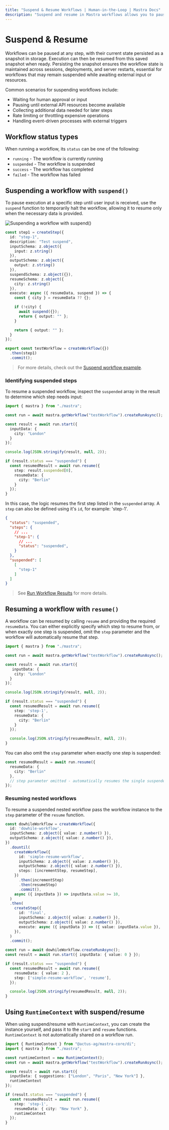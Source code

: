 ```yaml
---
title: "Suspend & Resume Workflows | Human-in-the-Loop | Mastra Docs"
description: "Suspend and resume in Mastra workflows allows you to pause execution while waiting for external input or resources."
---
```


# Suspend & Resume

Workflows can be paused at any step, with their current state persisted as a snapshot in storage. Execution can then be resumed from this saved snapshot when ready. Persisting the snapshot ensures the workflow state is maintained across sessions, deployments, and server restarts, essential for workflows that may remain suspended while awaiting external input or resources.

Common scenarios for suspending workflows include:

- Waiting for human approval or input
- Pausing until external API resources become available
- Collecting additional data needed for later steps
- Rate limiting or throttling expensive operations
- Handling event-driven processes with external triggers

## Workflow status types

When running a workflow, its `status` can be one of the following:

- `running` - The workflow is currently running
- `suspended` - The workflow is suspended
- `success` - The workflow has completed
- `failed` - The workflow has failed

## Suspending a workflow with `suspend()`

To pause execution at a specific step until user input is received, use the `⁠suspend` function to temporarily halt the workflow, allowing it to resume only when the necessary data is provided.

![Suspending a workflow with suspend()](/image/workflows/workflows-suspend-resume-suspend.jpg)

```typescript {18} filename="src/mastra/workflows/test-workflow.ts" showLineNumbers copy
const step1 = createStep({
  id: "step-1",
  description: "Test suspend",
  inputSchema: z.object({
    input: z.string()
  }),
  outputSchema: z.object({
    output: z.string()
  }),
  suspendSchema: z.object({}),
  resumeSchema: z.object({
    city: z.string()
  }),
  execute: async ({ resumeData, suspend }) => {
    const { city } = resumeData ?? {};

    if (!city) {
      await suspend({});
      return { output: "" };
    }

    return { output: "" };
  }
});

export const testWorkflow = createWorkflow({})
  .then(step1)
  .commit();
```

> For more details, check out the [Suspend workflow example](/examples/workflows/human-in-the-loop#suspend-workflow).

### Identifying suspended steps

To resume a suspended workflow, inspect the `suspended` array in the result to determine which step needs input:

```typescript {15} filename="src/mastra/workflows/test-workflow.ts" showLineNumbers copy
import { mastra } from "./mastra";

const run = await mastra.getWorkflow("testWorkflow").createRunAsync();

const result = await run.start({
  inputData: {
    city: "London"
  }
});

console.log(JSON.stringify(result, null, 2));

if (result.status === "suspended") {
  const resumedResult = await run.resume({
    step: result.suspended[0],
    resumeData: {
      city: "Berlin"
    }
  });
}

```

In this case, the logic resumes the first step listed in the `suspended` array. A `step` can also be defined using it's `id`, for example: 'step-1'.

```json
{
  "status": "suspended",
  "steps": {
    // ...
    "step-1": {
      // ...
      "status": "suspended",
    }
  },
  "suspended": [
    [
      "step-1"
    ]
  ]
}
```

> See [Run Workflow Results](/docs/workflows/overview#run-workflow-results) for more details.

## Resuming a workflow with `resume()`

A workflow can be resumed by calling `resume` and providing the required `resumeData`. You can either explicitly specify which step to resume from, or when exactly one step is suspended, omit the `step` parameter and the workflow will automatically resume that step.

```typescript {16-18} filename="src/mastra/workflows/test-workflow.ts" showLineNumbers copy
import { mastra } from "./mastra";

const run = await mastra.getWorkflow("testWorkflow").createRunAsync();

const result = await run.start({
   inputData: {
    city: "London"
  }
});

console.log(JSON.stringify(result, null, 2));

if (result.status === "suspended") {
  const resumedResult = await run.resume({
    step: 'step-1',
    resumeData: {
      city: "Berlin"
    }
  });

  console.log(JSON.stringify(resumedResult, null, 2));
}
```

You can also omit the `step` parameter when exactly one step is suspended:

```typescript {5} filename="src/mastra/workflows/test-workflow.ts" showLineNumbers copy
const resumedResult = await run.resume({
  resumeData: {
    city: "Berlin"
  },
  // step parameter omitted - automatically resumes the single suspended step
});
```

### Resuming nested workflows

To resume a suspended nested workflow pass the workflow instance to the `step` parameter of the `resume` function.

```typescript {33-34} filename="src/mastra/workflows/test-workflow.ts" showLineNumbers copy
const dowhileWorkflow = createWorkflow({
  id: 'dowhile-workflow',
  inputSchema: z.object({ value: z.number() }),
  outputSchema: z.object({ value: z.number() }),
})
  .dountil(
    createWorkflow({
      id: 'simple-resume-workflow',
      inputSchema: z.object({ value: z.number() }),
      outputSchema: z.object({ value: z.number() }),
      steps: [incrementStep, resumeStep],
    })
      .then(incrementStep)
      .then(resumeStep)
      .commit(),
    async ({ inputData }) => inputData.value >= 10,
  )
  .then(
    createStep({
      id: 'final',
      inputSchema: z.object({ value: z.number() }),
      outputSchema: z.object({ value: z.number() }),
      execute: async ({ inputData }) => ({ value: inputData.value }),
    }),
  )
  .commit();

const run = await dowhileWorkflow.createRunAsync();
const result = await run.start({ inputData: { value: 0 } });

if (result.status === "suspended") {
  const resumedResult = await run.resume({
    resumeData: { value: 2 },
    step: ['simple-resume-workflow', 'resume'],
  });

  console.log(JSON.stringify(resumedResult, null, 2));
}
```

## Using `RuntimeContext` with suspend/resume

When using suspend/resume with `RuntimeContext`, you can create the instance yourself, and pass it to the `start` and `resume` functions.
`RuntimeContext` is not automatically shared on a workflow run.

```typescript {1,4,9,16} filename="src/mastra/workflows/test-workflow.tss" showLineNumbers copy
import { RuntimeContext } from "@actus-ag/mastra-core/di";
import { mastra } from "./mastra";

const runtimeContext = new RuntimeContext();
const run = await mastra.getWorkflow("testWorkflow").createRunAsync();

const result = await run.start({
  inputData: { suggestions: ["London", "Paris", "New York"] },
  runtimeContext
});

if (result.status === "suspended") {
  const resumedResult = await run.resume({
    step: 'step-1',
    resumeData: { city: "New York" },
    runtimeContext
  });
}
```
